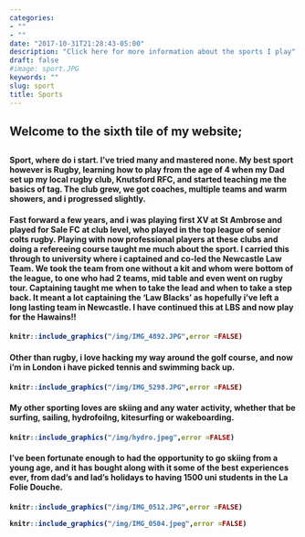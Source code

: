 ```yaml
---
categories:
- ""
- ""
date: "2017-10-31T21:28:43-05:00"
description: "Click here for more information about the sports I play"
draft: false
#image: sport.JPG
keywords: ""
slug: sport
title: Sports
---
```


<h2> Welcome to the sixth tile of my website; <h2>


<h4> Sport, where do i start. I've tried many and mastered none. My best sport however is Rugby, learning how to play from the age of 4 when my Dad set up my local rugby club, Knutsford RFC, and started teaching me the basics of tag. The club grew, we got coaches, multiple teams and warm showers, and i progressed slightly. <h4>

<h4> Fast forward a few years, and i was playing first XV at St Ambrose and played for Sale FC at club level, who played in the top league of senior colts rugby. Playing with now professional players at these clubs and doing a refereeing course taught me much about the sport. I carried this through to university where i captained and co-led the Newcastle Law Team. We took the team from one without a kit and whom were bottom of the league, to one who had 2 teams, mid table and even went on rugby tour. Captaining taught me when to take the lead and when to take a step back. It meant a lot captaining the 'Law Blacks' as hopefully i've left a long lasting team in Newcastle. I have continued this at LBS and now play for the Hawains!! <h4>

```r
knitr::include_graphics("/img/IMG_4892.JPG",error =FALSE)
```

<h4> Other than rugby, i love hacking my way around the golf course, and now i'm in London i have picked tennis and swimming back up. <h4>

```r
knitr::include_graphics("/img/IMG_5298.JPG",error =FALSE)

```

<h4> My other sporting loves are skiing and any water activity, whether that be surfing, sailing, hydrofoilng, kitesurfing or wakeboarding. <h4>

```r

knitr::include_graphics("/img/hydro.jpeg",error =FALSE)
```

<h4> I've been fortunate enough to had the opportunity to go skiing from a young age, and it has bought along with it some of the best experiences ever, from dad's and lad's holidays to having 1500 uni students in the La Folie Douche. <h4>

```r
knitr::include_graphics("/img/IMG_0512.JPG",error =FALSE)
```


```r
knitr::include_graphics("/img/IMG_0504.jpeg",error =FALSE)
```





